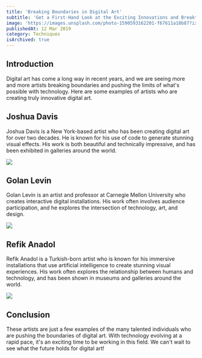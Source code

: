 ```yaml
---
title: 'Breaking Boundaries in Digital Art'
subtitle: 'Get a First-Hand Look at the Exciting Innovations and Breakthroughs in Digital Art and Their Effect on Storytelling.'
image: 'https://images.unsplash.com/photo-1590593162201-f67611a18b87?ixlib=rb-4.0.3&ixid=MnwxMjA3fDB8MHxwaG90by1wYWdlfHx8fGVufDB8fHx8&auto=format&fit=crop&w=1800&q=80'
publishedAt: 12 Mar 2019
category: Techniques
isArchived: true
---
```


## Introduction

Digital art has come a long way in recent years, and we are seeing more and more artists breaking boundaries and pushing the limits of what's possible with technology. Here are some examples of artists who are creating truly innovative digital art.

## Joshua Davis

Joshua Davis is a New York-based artist who has been creating digital art for over two decades. He is known for his use of code to generate stunning visual effects. His work is both beautiful and technically impressive, and has been exhibited in galleries around the world.

<Image
  src="https://images.unsplash.com/photo-1620121478247-ec786b9be2fa?ixlib=rb-4.0.3&ixid=MnwxMjA3fDB8MHxwaG90by1wYWdlfHx8fGVufDB8fHx8&auto=format&fit=crop&w=1932&q=80"
  caption="Joshua Davis"
/>

## Golan Levin

Golan Levin is an artist and professor at Carnegie Mellon University who creates interactive digital installations. His work often involves audience participation, and he explores the intersection of technology, art, and design.

<Image
  src="https://images.unsplash.com/photo-1620121692029-d088224ddc74?ixlib=rb-4.0.3&ixid=MnwxMjA3fDB8MHxwaG90by1wYWdlfHx8fGVufDB8fHx8&auto=format&fit=crop&w=1932&q=80"
  caption="Golan Levin"
/>

## Refik Anadol

Refik Anadol is a Turkish-born artist who is known for his immersive installations that use artificial intelligence to create stunning visual experiences. His work often explores the relationship between humans and technology, and has been shown in museums and galleries around the world.

<Image
  src="https://images.unsplash.com/photo-1634986666676-ec8fd927c23d?ixlib=rb-4.0.3&ixid=MnwxMjA3fDB8MHxwaG90by1wYWdlfHx8fGVufDB8fHx8&auto=format&fit=crop&w=1935&q=80"
  caption="Refik Anadol"
/>

## Conclusion

These artists are just a few examples of the many talented individuals who are pushing the boundaries of digital art. With technology evolving at a rapid pace, it's an exciting time to be working in this field. We can't wait to see what the future holds for digital art!
